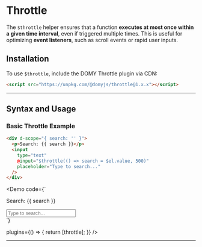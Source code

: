 
# Throttle

The `$throttle` helper ensures that a function **executes at most once within a given time interval**, even if triggered multiple times. This is useful for optimizing **event listeners**, such as scroll events or rapid user inputs.

## Installation

To use `$throttle`, include the DOMY Throttle plugin via CDN:

```html
<script src="https://unpkg.com/@domyjs/throttle@1.x.x"></script>
```

---

## Syntax and Usage

### Basic Throttle Example

```html
<div d-scope="{ search: '' }">
  <p>Search: {{ search }}</p>
  <input
    type="text"
    @input="$throttle(() => search = $el.value, 500)"
    placeholder="Type to search..."
  />
</div>
```

<Demo
  code={`
<div d-scope="{ search: '' }">
  <p>Search: {{ search }}</p>
  <input
    type="text"
    @input="$throttle(() => search = $el.value, 500)"
    placeholder="Type to search..."
  />
</div>
`}

plugins={() => {
return [throttle];
}}
/>

---
